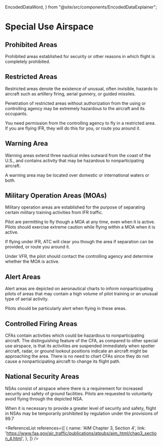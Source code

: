   EncodedDataWord,
} from "@site/src/components/EncodedDataExplainer";

# Special Use Airspace

## Prohibited Areas

Prohibited areas established for security or other reasons in which flight is
completely prohibited.

## Restricted Areas

Restricted areas denote the existence of unusual, often invisible, hazards to
aircraft such as artillery firing, aerial gunnery, or guided missiles.

Penetration of restricted areas without authorization from the using or
controlling agency may be extremely hazardous to the aircraft and its occupants.

You need permission from the controlling agency to fly in a restricted area. If
you are flying IFR, they will do this for you, or route you around it.

## Warning Area

Warning areas extend three nautical miles outward from the coast of the U.S.,
and contains activity that may be hazardous to nonparticipating aircraft.

A warning area may be located over domestic or international waters or both.

## Military Operation Areas (MOAs)

Military operation areas are established for the purpose of separating certain
military training activities from IFR traffic.

Pilot are permitting to fly though a MOA at any time, even when it is active.
Pilots should exercise extreme caution while flying within a MOA when it is
active.

If flying under IFR, ATC will clear you though the area if separation can be
provided, or route you around it.

Under VFR, the pilot should contact the controlling agency and determine whether
the MOA is active.

## Alert Areas

Alert areas are depicted on aeronautical charts to inform nonparticipating
pilots of areas that may contain a high volume of pilot training or an unusual
type of aerial activity.

Pilots should be particularly alert when flying in these areas.

## Controlled Firing Areas

CFAs contain activities which could be hazardous to nonparticipating aircraft.
The distinguishing feature of the CFA, as compared to other special use
airspace, is that its activities are suspended immediately when spotter
aircraft, radar, or ground lookout positions indicate an aircraft might be
approaching the area. There is no need to chart CFAs since they do not cause a
nonparticipating aircraft to change its flight path.

## National Security Areas

NSAs consist of airspace where there is a requirement for increased security and
safety of ground facilities. Pilots are requested to voluntarily avoid flying
through the depicted NSA.

When it is necessary to provide a greater level of security and safety, flight
in NSAs may be temporarily prohibited by regulation under the provisions of 99.7

<Reg part="99.7" />

<ReferenceList references={[
  {
    name: 'AIM Chapter 3, Section 4',
    link: 'https://www.faa.gov/air_traffic/publications/atpubs/aim_html/chap3_section_4.html',
  },
]} />
